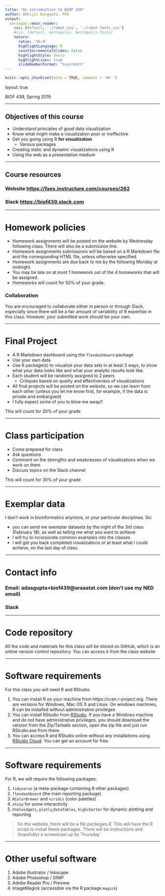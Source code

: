 ```yaml
---
title: "An introduction to BIOF 439"
author: Abhijit Dasgupta, PhD
output: 
  xaringan::moon_reader:
    css: [default, './robot.css', './robot-fonts.css']
    #css: [default, metropolis, metropolis-fonts]
    nature:
      ratio: '16:9'
      highlightLanguage: R
      countIncrementalSlides: false
      highlightStyle: docco
      highlightLines: true
      slideNumberFormat: "%current%"
---
```


```r
knitr::opts_chunk$set(echo = TRUE, comment = '#> ')
```

layout: true

<div class="my-header">
<span>BIOF 439, Spring 2019</span></div>

---

## Objectives of this course

+ Understand principles of good data visualization
+ Know what might make a visualization poor or ineffective
+ Get you going using R __for visualization__
  + Various packages
+ Creating static and dynamic visualizations using R
+ Using the web as a presentation medium

---

## Course resources

### Website [https://faes.instructure.com/courses/262](https://faes.instructue.com/courses/262)

### Slack [https://biof439.slack.com](https://biof439.slack.com)


---

# Homework policies

- Homework assignments will be posted on the website by Wednesday following class. There will also be a submission link. 
- Homework assignments submissions will be based on a R Markdown file and the corresponding HTML file, unless otherwise specified. 
- Homework assignments are due back to me by the following Monday at midnight. 
- You may be late on at most 1 homework out of the 4 homeworks that will be assigned.
- Homeworks will count for 50% of your grade.

### Collaboration

You are encouraged to collaborate either in person or through Slack, especially since there will be a fair amount of variability of R expertise in this class. However, your submitted work should be your own.


---

# Final Project

- A R Markdown dashboard using the `flexdashboard` package
- Use your own data
- Use R package(s) to visualize your data sets in at least 3 ways, to show what your data looks like and what your analytic results look like.
- Each student will be randomly assigned to 2 peers
  - Critiques based on quality and effectiveness of visualizations
- All final projects will be posted on the website, so we can learn from each other (unless you let me know first, for example, if the data is private and embargoed)
- I fully expect some of you to blow me away!!

This will count for 20% of your grade

---

# Class participation

- Come prepared for class
- Ask questions
- Comment on the strengths and weaknesses of visualizations when we work on them
- Discuss topics on the Slack channel

This will count for 30% of your grade

---

# Exemplar data

I don't work in bioinformatics anymore, or your particular disciplines. So:

- you can send me exemplar datasets by the night of the 3rd class (February 18), as well as telling me what you want to achieve
- I will try to incorporate common examples into the classes
- I will get you back completed visualizations or at least what I could achieve, on the last day of class.

---

# Contact info

### Email: adasgupta+biof439@araastat.com (don't use my NED email)

### Slack

---

# Code repository

All the code and materials for this class will be stored on GitHub, which is an online version control repository. You can access it from the class website

---

# Software requirements

For this class you will need R and RStudio.

1. You can install R on your machine from https://cran.r-project.org. There are versions for Windows, Mac OS X and Linux. On windows machines, R can be installed without administrative privileges
1. You can install RStudio from [RStudio](https://rstudio.com/products/rstudio/download/#download). If you have a Windows machine and do not have administrative privileges, you should download the version from the Zip/Tarballs section, open the zip file and just run RStudio.exe from there. 
1. You can access R and RStudio online without any installations using [RStudio Cloud](https://rstudio.cloud/). You can get an account for free. 

---

# Software requirements

For R, we will require the following packages:

1. `tidyverse` (a meta-package containing 8 other packages)
1. `flexdashboard` (the main reporting package)
1. `RColorBrewer` and `viridis` (color palettes)
1. `shiny` for some interactivity
1. `htmlwidgets`, `plotly`,`DataTables`, `highcharter` for dynamic plotting and reporting

> On the website, there will be a file *packages.R*. This will have the R script to 
install these packages. There will be instructions and (hopefully) a screencast up by Thursday

---

# Other useful software

1. Adobe Illustrator / Inkscape
1. Adobe Photoshop / GIMP
1. Adobe Reader Pro / Preview
1. ImageMagick (accessible via the R package `magick`)
